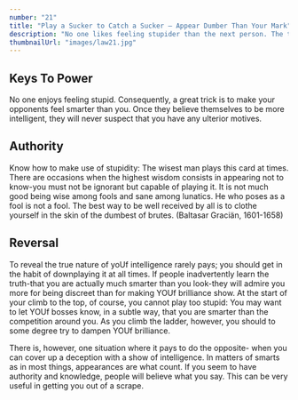 ```yaml
---
number: "21"
title: "Play a Sucker to Catch a Sucker – Appear Dumber Than Your Mark"
description: "No one likes feeling stupider than the next person. The trick, then, is to make your victims feel smart-and not just smart, but smarter than you are. Once convinced of this, they will never suspect that you may have ulterior motives."
thumbnailUrl: "images/law21.jpg"
---
```


## Keys To Power

No one enjoys feeling stupid. Consequently, a great trick is to make your opponents feel smarter than you. Once they believe themselves to be more intelligent, they will never suspect that you have any ulterior motives. 

## Authority

Know how to make use of stupidity: The wisest man plays this card at times. There are occasions when the highest wisdom consists in appearing not to know-you must not be ignorant but capable of playing it. It is not much good being wise among fools and sane among lunatics. He who poses as a fool is not a fooI. The best way to be weIl received by all is to clothe yourself in the skin of the dumbest of brutes. (Baltasar Graciän, 1601-1658)

## Reversal

To reveal the true nature of yoUf intelligence rarely pays; you should get in the habit of downplaying it at all times. If people inadvertently learn the truth-that you are actually much smarter than you look-they will admire you more for being discreet than for making YOUf brilliance show. At the start of your climb to the top, of course, you cannot play too stupid: You may want to let YOUf bosses know, in a subtle way, that you are smarter than the competition around you. As you climb the ladder, however, you should to some degree try to dampen YOUf brilliance. 

There is, however, one situation where it pays to do the opposite-­ when you can cover up a deception with a show of intelligence. In matters of smarts as in most things, appearances are what count. If you seem to have authority and knowledge, people will believe what you say. This can be very useful in getting you out of a scrape.
